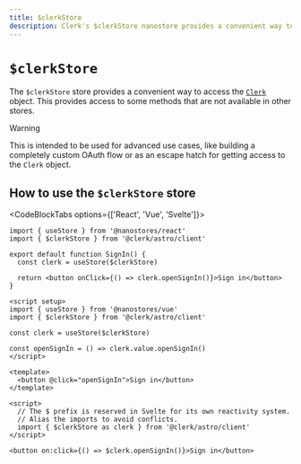 ```yaml
---
title: $clerkStore
description: Clerk's $clerkStore nanostore provides a convenient way to access the `Clerk` object. This provides access to some methods that are not available in other stores.
---
```


# `$clerkStore`

The `$clerkStore` store provides a convenient way to access the [`Clerk`](https://clerk.com/docs/references/javascript/clerk/clerk) object. This provides access to some methods that are not available in other stores.

> [!WARNING]
> This is intended to be used for advanced use cases, like building a completely custom OAuth flow or as an escape hatch for getting access to the `Clerk` object.

## How to use the `$clerkStore` store

<CodeBlockTabs options={['React', 'Vue', 'Svelte']}>
  ```tsx {{ filename: 'components/sign-in.tsx' }}
  import { useStore } from '@nanostores/react'
  import { $clerkStore } from '@clerk/astro/client'

  export default function SignIn() {
    const clerk = useStore($clerkStore)

    return <button onClick={() => clerk.openSignIn()}>Sign in</button>
  }
  ```

  ```vue {{ filename: 'components/sign-in.vue' }}
  <script setup>
  import { useStore } from '@nanostores/vue'
  import { $clerkStore } from '@clerk/astro/client'

  const clerk = useStore($clerkStore)

  const openSignIn = () => clerk.value.openSignIn()
  </script>

  <template>
    <button @click="openSignIn">Sign in</button>
  </template>
  ```

  ```svelte {{ filename: 'components/sign-in.svelte' }}
  <script>
    // The $ prefix is reserved in Svelte for its own reactivity system.
    // Alias the imports to avoid conflicts.
    import { $clerkStore as clerk } from '@clerk/astro/client'
  </script>

  <button on:click={() => $clerk.openSignIn()}>Sign in</button>
  ```
</CodeBlockTabs>
